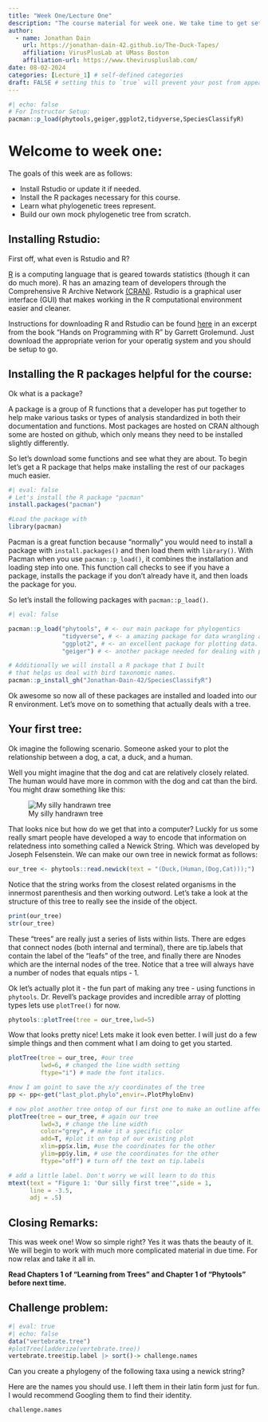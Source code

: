 ```yaml
---
title: "Week One/Lecture One"
description: "The course material for week one. We take time to get setup in Rstudio and learn the basics of working with trees"
author:
  - name: Jonathan Dain
    url: https://jonathan-dain-42.github.io/The-Duck-Tapes/
    affiliation: VirusPlusLab at UMass Boston
    affiliation-url: https://www.theviruspluslab.com/
date: 08-02-2024
categories: [Lecture_1] # self-defined categories
draft: FALSE # setting this to `true` will prevent your post from appearing on your listing page until you're ready!
---
```


```r
#| echo: false
# For Instructor Setup:
pacman::p_load(phytools,geiger,ggplot2,tidyverse,SpeciesClassifyR)
```


# Welcome to week one:

The goals of this week are as follows:  

-   Install Rstudio or update it if needed.
-   Install the R packages necessary for this course. 
-   Learn what phylogenetic trees represent.
-   Build our own mock phylogenetic tree from scratch.

## Installing Rstudio:

First off, what even is Rstudio and R?  

[R](https://www.r-project.org/) is a computing language that is geared towards statistics (though it can do much more). R has an amazing team of developers through the Comprehensive R Archive Network [(CRAN)](https://cran.r-project.org/). Rstudio is a graphical user interface (GUI) that makes working in the R computational environment easier and cleaner. 

Instructions for downloading R and Rstudio can be found [here](https://rstudio-education.github.io/hopr/starting.html#how-to-download-and-install-r) in an excerpt from the book "Hands on Programming with R" by Garrett Grolemund. Just download the appropriate verion for your operatig system and you should be setup to go. 

## Installing the R packages helpful for the course:

Ok what is a package?  

A package is a group of R functions that a developer has put together to help make various tasks or types of analysis standardized in both their documentation and functions. Most packages are hosted on CRAN although some are hosted on github, which only means they need to be installed slightly differently. 

So let's download some functions and see what they are about. To begin let's get a R package that helps make installing the rest of our packages much easier. 

```r
#| eval: false
# Let's install the R package "pacman"
install.packages("pacman")

#Load the package with 
library(pacman)
```

Pacman is a great function because "normally" you would need to install a package with `install.packages()` and then load them with `library()`. With Pacman when you use `pacman::p_load()`, it combines the installation and loading step into one. This function call checks to see if you have a package, installs the package if you don't already have it, and then loads the package for you. 

So let's install the following packages with `pacman::p_load()`. 

```r
#| eval: false 

pacman::p_load("phytools", # <- our main package for phylogentics
               "tidyverse", # <- a amazing package for data wrangling and much more. 
               "ggplot2", # <- an excellent package for plotting data. 
               "geiger") # <- another package needed for dealing with phylogenies. 

# Additionally we will install a R package that I built
# that helps us deal with bird taxonomic names. 
pacman::p_install_gh("Jonathan-Dain-42/SpeciesClassifyR")


```

Ok awesome so now all of these packages are installed and loaded into our R environment. Let's move on to something that actually deals with a tree. 

## Your first tree:

Ok imagine the following scenario. Someone asked your to plot the relationship between a dog, a cat, a duck, and a human. 

Well you might imagine that the dog and cat are relatively closely related. The human would have more in common with the dog and cat than the bird. You might draw something like this:

![My silly handrawn tree]()

That looks nice but how do we get that into a computer? Luckly for us some really smart people have developed a way to encode that information on relatedness into something called a Newick String. Which was developed by Joseph Felsenstein. We can make our own tree in newick format as follows:
```r
our_tree <- phytools::read.newick(text = "(Duck,(Human,(Dog,Cat)));")
```

Notice that the string works from the closest related organisms in the innermost parenthesis and then working outword. Let's take a look at the structure of this tree to really see the inside of the object. 

```r
print(our_tree)
str(our_tree)
```
These "trees" are really just a series of lists within lists. There are edges that connect nodes (both internal and terminal), there are tip.labels that contain the label of the "leafs" of the tree, and finally there are Nnodes which are the internal nodes of the tree. Notice that a tree will always have a number of nodes that equals ntips - 1. 

Ok let's actually plot it - the fun part of making any tree - using functions in `phytools`. Dr. Revell's package provides and incredible array of plotting types lets use `plotTree()` for now. 

```r
phytools::plotTree(tree = our_tree,lwd=5)
```

Wow that looks pretty nice! Lets make it look even better. I will just do a few simple things and then comment what I am doing to get you started. 

```r
plotTree(tree = our_tree, #our tree
         lwd=6, # changed the line width setting
         ftype="i") # made the font italics. 

#now I am goint to save the x/y coordinates of the tree
pp <- pp<-get("last_plot.phylo",envir=.PlotPhyloEnv)

# now plot another tree ontop of our first one to make an outline affect. 
plotTree(tree = our_tree, # again our tree
         lwd=3, # change the line width
         color="grey", # make it a specific color
         add=T, #plot it on top of our existing plot
         xlim=pp$x.lim, #use the coordinates for the other 
         ylim=pp$y.lim, # use the coordinates for the other 
         ftype="off") # turn off the text on tip.labels

# add a little label. Don't worry we will learn to do this
mtext(text = "Figure 1: 'Our silly first tree'",side = 1,
      line = -3.5,
      adj = .5)

```
## Closing Remarks: 

This was week one! Wow so simple right? Yes it was thats the beauty of it. We will begin to work with much more complicated material in due time. For now relax and take it all in. 

**Read Chapters 1 of "Learning from Trees" and Chapter 1 of "Phytools" before next time.**

## Challenge problem: 

```r
#| eval: true
#| echo: false
data("vertebrate.tree")
#plotTree(ladderize(vertebrate.tree))
vertebrate.tree$tip.label |> sort()-> challenge.names
```
Can you create a phylogeny of the following taxa using a newick string? 

Here are the names you should use. I left them in their latin form just for fun. I would recommend Googling them to find their identity. 

```r
challenge.names
```


